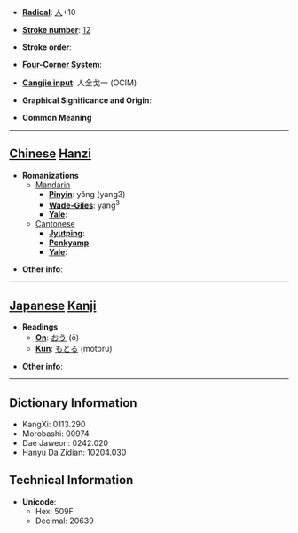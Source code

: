 * '''[[Wiktionary:Chinese radical index| Radical]]''': [[Wiktionary:Chinese radical index 人|人]]+10

* '''[[Wiktionary:Chinese total strokes index|Stroke number]]''': [[Wiktionary:Chinese total strokes index 12|12]]

* '''Stroke order''': 

* '''[[Wiktionary:Chinese four corner index|Four-Corner System]]''': 

* '''[[Wiktionary:Chinese Cangjie index|Cangjie input]]''': 人金戈一 (OCIM)

* '''Graphical Significance and Origin''': 

* '''Common Meaning'''

----

== [[Chinese]] [[Hanzi]] ==

* '''Romanizations'''
** [[Mandarin]]
*** '''[[Pinyin]]''': yǎng (yang3)
*** '''[[Wade-Giles]]''': yang<sup>3</sup>
*** '''[[Yale]]''': 
**[[Cantonese]]
***'''[[Jyutping]]''':
***'''[[Penkyamp]]''': 
***'''[[Yale]]''': 

* '''Other info''': 

----

== [[Japanese]] [[Kanji]] ==

* '''Readings'''
** '''[[On]]''': [[おう]] (ō)
** '''[[Kun]]''': [[もとる]] (motoru)

* '''Other info''':  

----

== Dictionary Information ==

* KangXi: 0113.290
* Morobashi: 00974
* Dae Jaweon: 0242.020
* Hanyu Da Zidian: 10204.030

== Technical Information ==

* '''Unicode''':
** Hex: 509F
** Decimal: 20639